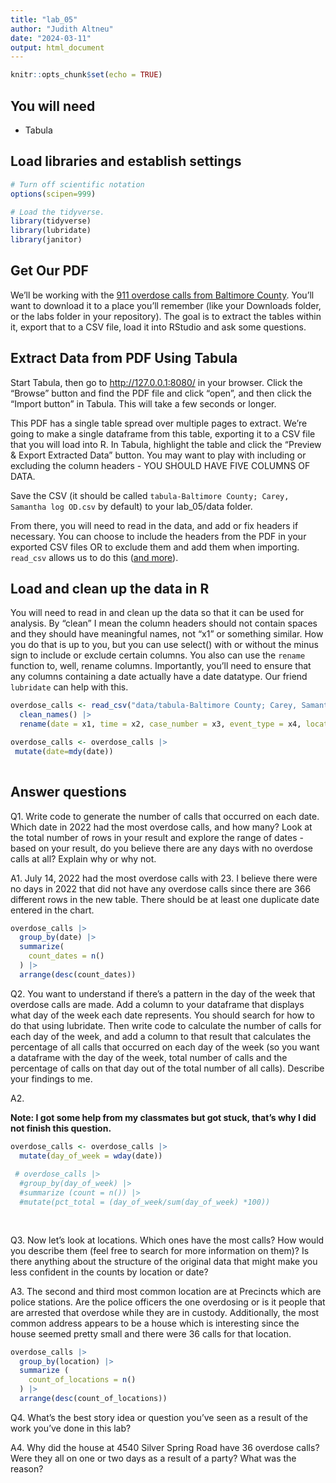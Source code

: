 ```yaml
---
title: "lab_05"
author: "Judith Altneu"
date: "2024-03-11"
output: html_document
---
```


```r
knitr::opts_chunk$set(echo = TRUE)
```

## You will need

-   Tabula

## Load libraries and establish settings

```r
# Turn off scientific notation
options(scipen=999)

# Load the tidyverse.
library(tidyverse)
library(lubridate)
library(janitor)

```

## Get Our PDF

We'll be working with the [911 overdose calls from Baltimore County](https://drive.google.com/file/d/1qkYuojGF_6WKFr5aNQxmewDzcKyOiJFr/view?usp=share_link). You'll want to download it to a place you'll remember (like your Downloads folder, or the labs folder in your repository). The goal is to extract the tables within it, export that to a CSV file, load it into RStudio and ask some questions.

## Extract Data from PDF Using Tabula

Start Tabula, then go to <http://127.0.0.1:8080/> in your browser. Click the "Browse" button and find the PDF file and click "open", and then click the "Import button" in Tabula. This will take a few seconds or longer.

This PDF has a single table spread over multiple pages to extract. We're going to make a single dataframe from this table, exporting it to a CSV file that you will load into R. In Tabula, highlight the table and click the "Preview & Export Extracted Data" button. You may want to play with including or excluding the column headers - YOU SHOULD HAVE FIVE COLUMNS OF DATA.

Save the CSV (it should be called `tabula-Baltimore County; Carey, Samantha log OD.csv` by default) to your lab_05/data folder.

From there, you will need to read in the data, and add or fix headers if necessary. You can choose to include the headers from the PDF in your exported CSV files OR to exclude them and add them when importing. `read_csv` allows us to do this ([and more](https://readr.tidyverse.org/reference/read_delim.html)).

## Load and clean up the data in R

You will need to read in and clean up the data so that it can be used for analysis. By "clean" I mean the column headers should not contain spaces and they should have meaningful names, not "x1" or something similar. How you do that is up to you, but you can use select() with or without the minus sign to include or exclude certain columns. You also can use the `rename` function to, well, rename columns. Importantly, you'll need to ensure that any columns containing a date actually have a date datatype. Our friend `lubridate` can help with this.

```r
overdose_calls <- read_csv("data/tabula-Baltimore County; Carey, Samantha log OD.csv" , col_names = FALSE) |>
  clean_names() |>
  rename(date = x1, time = x2, case_number = x3, event_type = x4, location = x5)

overdose_calls <- overdose_calls |>
 mutate(date=mdy(date))
  

```

## Answer questions

Q1. Write code to generate the number of calls that occurred on each date. Which date in 2022 had the most overdose calls, and how many? Look at the total number of rows in your result and explore the range of dates - based on your result, do you believe there are any days with no overdose calls at all? Explain why or why not.

A1. July 14, 2022 had the most overdose calls with 23. I believe there were no days in 2022 that did not have any overdose calls since there are 366 different rows in the new table. There should be at least one duplicate date entered in the chart.

```r
overdose_calls |>
  group_by(date) |>
  summarize(
    count_dates = n()
  ) |>
  arrange(desc(count_dates))
```

Q2. You want to understand if there's a pattern in the day of the week that overdose calls are made. Add a column to your dataframe that displays what day of the week each date represents. You should search for how to do that using lubridate. Then write code to calculate the number of calls for each day of the week, and add a column to that result that calculates the percentage of all calls that occurred on each day of the week (so you want a dataframe with the day of the week, total number of calls and the percentage of calls on that day out of the total number of all calls). Describe your findings to me.

A2.

**Note: I got some help from my classmates but got stuck, that's why I did not finish this question.**

```r
overdose_calls <- overdose_calls |> 
  mutate(day_of_week = wday(date)) 
  
 # overdose_calls |>
  #group_by(day_of_week) |>
  #summarize (count = n()) |>
  #mutate(pct_total = (day_of_week/sum(day_of_week) *100))
  
  
```

Q3. Now let's look at locations. Which ones have the most calls? How would you describe them (feel free to search for more information on them)? Is there anything about the structure of the original data that might make you less confident in the counts by location or date?

A3. The second and third most common location are at Precincts which are police stations. Are the police officers the one overdosing or is it people that are arrested that overdose while they are in custody. Additionally, the most common address appears to be a house which is interesting since the house seemed pretty small and there were 36 calls for that location.

```r
overdose_calls |>
  group_by(location) |>
  summarize (
    count_of_locations = n()
  ) |>
  arrange(desc(count_of_locations))
```

Q4. What's the best story idea or question you've seen as a result of the work you've done in this lab?

A4. Why did the house at 4540 Silver Spring Road have 36 overdose calls? Were they all on one or two days as a result of a party? What was the reason?
